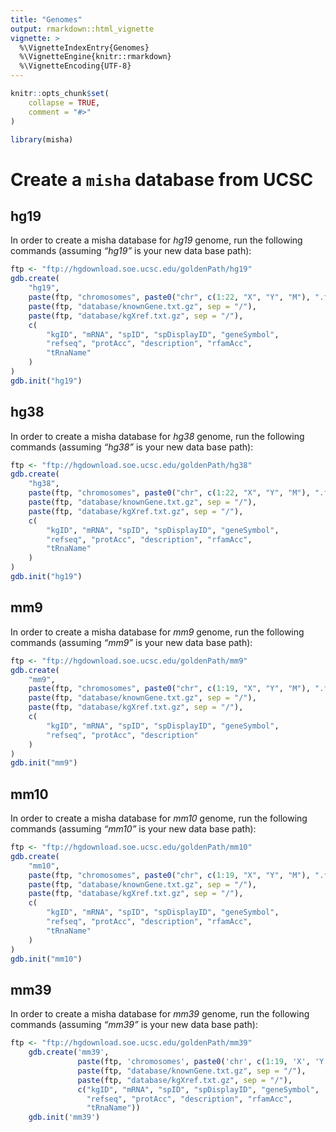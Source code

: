 ```yaml
---
title: "Genomes"
output: rmarkdown::html_vignette
vignette: >
  %\VignetteIndexEntry{Genomes}
  %\VignetteEngine{knitr::rmarkdown}
  %\VignetteEncoding{UTF-8}
---
```


```r
knitr::opts_chunk$set(
    collapse = TRUE,
    comment = "#>"
)
```

```r
library(misha)
```

# Create a `misha` database from UCSC

## hg19
In order to create a misha database for _hg19_ genome, run the following commands (assuming *"hg19"* is your new data base path):

```r
ftp <- "ftp://hgdownload.soe.ucsc.edu/goldenPath/hg19"
gdb.create(
    "hg19",
    paste(ftp, "chromosomes", paste0("chr", c(1:22, "X", "Y", "M"), ".fa.gz"), sep = "/"),
    paste(ftp, "database/knownGene.txt.gz", sep = "/"),
    paste(ftp, "database/kgXref.txt.gz", sep = "/"),
    c(
        "kgID", "mRNA", "spID", "spDisplayID", "geneSymbol",
        "refseq", "protAcc", "description", "rfamAcc",
        "tRnaName"
    )
)
gdb.init("hg19")
```

## hg38
In order to create a misha database for _hg38_ genome, run the following commands (assuming *"hg38"* is your new data base path):

```r
ftp <- "ftp://hgdownload.soe.ucsc.edu/goldenPath/hg38"
gdb.create(
    "hg38",
    paste(ftp, "chromosomes", paste0("chr", c(1:22, "X", "Y", "M"), ".fa.gz"), sep = "/"),
    paste(ftp, "database/knownGene.txt.gz", sep = "/"),
    paste(ftp, "database/kgXref.txt.gz", sep = "/"),
    c(
        "kgID", "mRNA", "spID", "spDisplayID", "geneSymbol",
        "refseq", "protAcc", "description", "rfamAcc",
        "tRnaName"
    )
)
gdb.init("hg19")
```

## mm9
In order to create a misha database for _mm9_ genome, run the following commands (assuming *"mm9"* is your new data base path):

```r
ftp <- "ftp://hgdownload.soe.ucsc.edu/goldenPath/mm9"
gdb.create(
    "mm9",
    paste(ftp, "chromosomes", paste0("chr", c(1:19, "X", "Y", "M"), ".fa.gz"), sep = "/"),
    paste(ftp, "database/knownGene.txt.gz", sep = "/"),
    paste(ftp, "database/kgXref.txt.gz", sep = "/"),
    c(
        "kgID", "mRNA", "spID", "spDisplayID", "geneSymbol",
        "refseq", "protAcc", "description"
    )
)
gdb.init("mm9")
```

## mm10
In order to create a misha database for _mm10_ genome, run the following commands (assuming *"mm10"* is your new data base path):

```r
ftp <- "ftp://hgdownload.soe.ucsc.edu/goldenPath/mm10"
gdb.create(
    "mm10",
    paste(ftp, "chromosomes", paste0("chr", c(1:19, "X", "Y", "M"), ".fa.gz"), sep = "/"),
    paste(ftp, "database/knownGene.txt.gz", sep = "/"),
    paste(ftp, "database/kgXref.txt.gz", sep = "/"),
    c(
        "kgID", "mRNA", "spID", "spDisplayID", "geneSymbol",
        "refseq", "protAcc", "description", "rfamAcc",
        "tRnaName"
    )
)
gdb.init("mm10")
```

## mm39

In order to create a misha database for _mm39_ genome, run the following commands (assuming *"mm39"* is your new data base path):

```r
ftp <- "ftp://hgdownload.soe.ucsc.edu/goldenPath/mm39"
    gdb.create('mm39',
               paste(ftp, 'chromosomes', paste0('chr', c(1:19, 'X', 'Y', 'M'), '.fa.gz'), sep='/'),
               paste(ftp, "database/knownGene.txt.gz", sep = "/"),
               paste(ftp, "database/kgXref.txt.gz", sep = "/"),
               c("kgID", "mRNA", "spID", "spDisplayID", "geneSymbol",
                 "refseq", "protAcc", "description", "rfamAcc",
                 "tRnaName"))
    gdb.init('mm39')
```